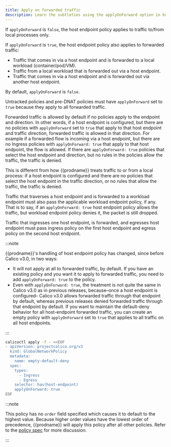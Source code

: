 ```yaml
---
title: Apply on forwarded traffic
description: Learn the subtleties using the applyOnForward option in host endpoint policies.
---
```


If `applyOnForward` is `false`, the host endpoint policy applies to traffic to/from
 local processes only. 

If `applyOnForward` is `true`, the host endpoint policy also applies to forwarded traffic:
- Traffic that comes in via a host endpoint and is forwarded to a local workload (container/pod/VM).
- Traffic from a local workload that is forwarded out via a host endpoint.
- Traffic that comes in via a host endpoint and is forwarded out via another host endpoint.

By default, `applyOnForward` is `false`. 

Untracked policies and pre-DNAT policies must have `applyOnForward` set to `true`
because they apply to all forwarded traffic.

Forwarded traffic is allowed by default if no policies apply to the endpoint and direction. In
other words, if a host endpoint is configured, but there are no policies with `applyOnForward`
set to `true` that apply to that host endpoint and traffic direction, forwarded traffic is 
allowed in that direction. For example if a forwarded flow is incoming via a host endpoint, but there are
no Ingress policies with `applyOnForward: true` that apply to that host endpoint, the flow is
allowed.  If there are `applyOnForward: true` policies that select the host endpoint and direction,
but no rules in the policies allow the traffic, the traffic is denied.

This is different from how {{prodname}} treats traffic to or from a local process:
if a host endpoint is configured and there are no policies that select the host endpoint in
the traffic direction, or no rules that allow the traffic, the traffic is denied.

Traffic that traverses a host endpoint and is forwarded to a workload endpoint must also pass
the applicable workload endpoint policy, if any. That is to say, if an `applyOnForward: true` host
endpoint policy allows the traffic, but workload endpoint policy denies it, the packet is still dropped.

Traffic that ingresses one host endpoint, is forwarded, and egresses host endpoint must
pass ingress policy on the first host endpoint and egress policy on the second host endpoint.

:::note

{{prodname}}'s handling of host endpoint policy has changed, since before
Calico v3.0, in two ways:
- It will not apply at all to forwarded traffic, by default. If you have an existing
policy and you want it to apply to forwarded traffic, you need to add `applyOnForward: true` to the policy.
- Even with `applyOnForward: true`, the treatment is not quite the same in
Calico v3.0 as in previous releases, because–once a host endpoint is configured–
Calico v3.0 allows forwarded traffic through that endpoint by default, whereas
previous releases denied forwarded traffic through that endpoint by default.
If you want to maintain the default-deny behavior for all host-endpoint forwarded
traffic, you can create an empty policy with `applyOnForward` set to `true`
that applies to all traffic on all host endpoints.

:::
```bash
calicoctl apply -f - <<EOF
- apiVersion: projectcalico.org/v3
  kind: GlobalNetworkPolicy
  metadata:
    name: empty-default-deny
  spec:
    types: 
      - Ingress
      - Egress
    selector: has(host-endpoint)
    applyOnForward: true
EOF
```
:::note

This policy has no `order` field specified which causes it to default
to the highest value. Because higher order values have the lowest order of precedence,
{{prodname}} will apply this policy after all other policies. Refer to the 
[policy spec](../resources/networkpolicy.mdx#spec) for
more discussion.

:::


